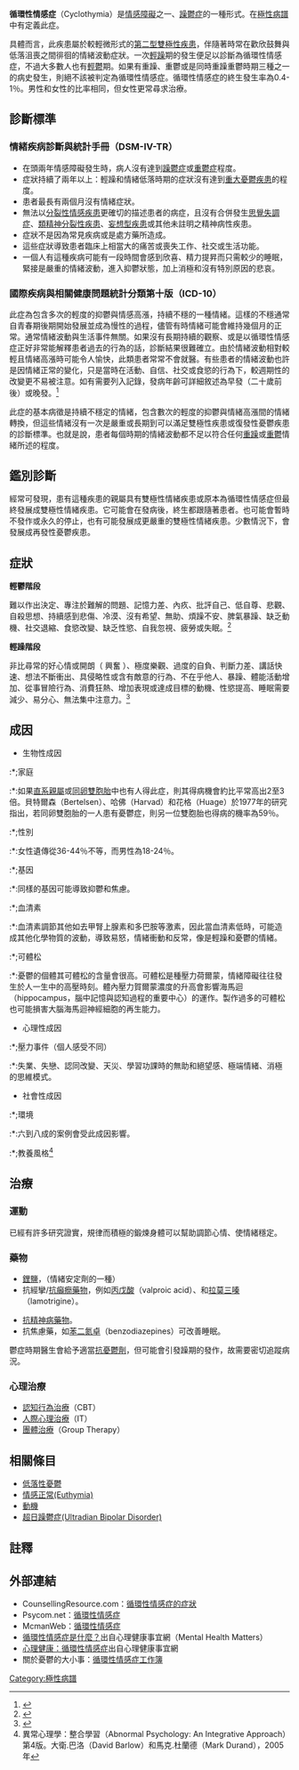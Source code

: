 {{medical}}
{{DiseaseDisorder infobox
|Name = 循環性情感症
|ICD10 = {{ICD10|F|34|0|f|30}}
|ICD9 = {{ICD9|301.13}}
|MeshID = D003527
}}
'''循環性情感症'''（Cyclothymia）是[[情感障礙|情感障礙]]之一、[[躁鬱症|躁鬱症]]的一種形式。在[[極性病譜|極性病譜]]中有定義此症。

具體而言，此疾患屬於較輕微形式的[[第二型雙極性疾患|第二型雙極性疾患]]，伴隨著時常在歡欣鼓舞與低落沮喪之間徘徊的情緒波動症狀。一次[[輕躁|輕躁]]期的發生便足以診斷為循環性情感症，不過大多數人也有[[輕鬱|輕鬱]]期。如果有重躁、重鬱或是同時重躁重鬱時期三種之一的病史發生，則絕不該被判定為循環性情感症。循環性情感症的終生發生率為0.4-1％。男性和女性的比率相同，但女性更常尋求治療。

==診斷標準==

===情緒疾病診斷與統計手冊（DSM-IV-TR）===
{{see also|精神疾病診斷與統計手冊}}
*在頭兩年情感障礙發生時，病人沒有達到[[躁鬱症|躁鬱症]]或[[重鬱症|重鬱症]]程度。
*症狀持續了兩年以上：輕躁和情緒低落時期的症狀沒有達到[[重大憂鬱疾患|重大憂鬱疾患]]的程度。
*患者最長有兩個月沒有情緒症狀。
*無法以[[分裂性情感疾患|分裂性情感疾患]]更確切的描述患者的病症，且沒有合併發生[[思覺失調症|思覺失調症]]、[[類精神分裂性疾患|類精神分裂性疾患]]、[[妄想型疾患|妄想型疾患]]或其他未註明之精神病性疾患。
*症狀不是因為常見疾病或是處方藥所造成。
*這些症狀導致患者臨床上相當大的痛苦或喪失工作、社交或生活功能。
*一個人有這種疾病可能有一段時間會感到欣喜、精力提昇而只需較少的睡眠，緊接是嚴重的情緒波動，進入抑鬱狀態，加上消極和沒有特別原因的悲哀。

===國際疾病與相關健康問題統計分類第十版（ICD-10）===
{{see also|国际疾病与相关健康问题统计分类第十版}}

此症為包含多次的輕度的抑鬱與情感高漲，持續不穩的一種情緒。這樣的不穩通常自青春期後期開始發展並成為慢性的過程，儘管有時情緒可能會維持幾個月的正常。通常情緒波動與生活事件無關。如果沒有長期持續的觀察、或是以循環性情感症正好非常能解釋患者過去的行為的話，診斷結果很難確立。由於情緒波動相對較輕且情緒高漲時可能令人愉快，此類患者常常不會就醫。有些患者的情緒波動也許是因情緒正常的變化，只是當時在活動、自信、社交或食慾的行為下，較週期性的改變更不易被注意。如有需要列入記錄，發病年齡可詳細敘述為早發（二十歲前後）或晚發。<ref name="ICD-10">{{Cite web |url=http://apps.who.int/classifications/apps/icd/icd10online/?gf30.htm+f340 |title=World Health Organization ICD, Chapter V: Mental and behavioural disorders F34.0 - Cyclothymia |access-date=2009-11-05 |archive-date=2012-11-07 |archive-url=https://web.archive.org/web/20121107103626/http://apps.who.int/classifications/apps/icd/icd10online/?gf30.htm+f340 }}</ref>

此症的基本病徵是持續不穩定的情緒，包含數次的輕度的抑鬱與情緒高漲間的情緒轉換，但這些情緒沒有一次是嚴重或長期到可以滿足雙極性疾患或復發性憂鬱疾患的診斷標準。也就是說，患者每個時期的情緒波動都不足以符合任何[[重躁|重躁]]或[[重鬱|重鬱]]情緒所述的程度。

==鑑別診斷==
經常可發現，患有這種疾患的親屬具有雙極性情緒疾患或原本為循環性情感症但最終發展成雙極性情緒疾患。它可能會在發病後，終生都跟隨著患者。也可能會暫時不發作或永久的停止，也有可能發展成更嚴重的雙極性情緒疾患。少數情況下，會發展成再發性憂鬱疾患。

==症狀==
'''輕鬱階段''' 

難以作出決定、專注於難解的問題、記憶力差、內疚、批評自己、低自尊、悲觀、自殺思想、持續感到悲傷、冷漠、沒有希望、無助、煩躁不安、脾氣暴躁、缺乏動機、社交退縮、食慾改變、缺乏性慾、自我忽視、疲勞或失眠。<ref>{{Cite web |url=http://www.psychologyinfo.com/depression/dysthymic.htm |title=存档副本 |access-date=2009-11-05 |archive-date=2012-03-03 |archive-url=https://www.webcitation.org/65sxpQtGg?url=http://www.psychologyinfo.com/depression/dysthymic.htm |dead-url=no }}</ref>

'''輕躁階段''' 

非比尋常的好心情或開朗（ 興奮 ）、極度樂觀、過度的自負、判斷力差、講話快速、想法不斷衝出、具侵略性或含有敵意的行為、不在乎他人、暴躁、體能活動增加、從事冒險行為、消費狂熱、增加表現或達成目標的動機、性慾提高、睡眠需要減少、易分心、無法集中注意力。<ref>{{Cite web |url=http://www.mayoclinic.com/health/cyclothymia/DS00729/DSECTION=symptoms |title=存档副本 |access-date=2009-11-05 |archive-date=2019-08-06 |archive-url=https://web.archive.org/web/20190806070119/http://www.mayoclinic.com/health/cyclothymia/DS00729/DSECTION=symptoms }}</ref>

==成因==

*生物性成因
:*;家庭
:*:如果[[直系親屬|直系親屬]]或[[雙胞胎#同卵雙生|同卵雙胞胎]]中也有人得此症，則其得病機會約比平常高出2至3倍。貝特爾森（Bertelsen）、哈佛（Harvad）和花格（Huage）於1977年的研究指出，若同卵雙胞胎的一人患有憂鬱症，則另一位雙胞胎也得病的機率為59％。

:*;性別
:*:女性遺傳從36-44％不等，而男性為18-24％。
:*;基因
:*:同樣的基因可能導致抑鬱和焦慮。
:*;血清素
:*:血清素調節其他如去甲腎上腺素和多巴胺等激素，因此當血清素低時，可能造成其他化學物質的波動，導致易怒，情緒衝動和反常，像是輕躁和憂鬱的情緒。
:*;可體松
:*:憂鬱的個體其可體松的含量會很高。可體松是種壓力荷爾蒙，情緒障礙往往發生於人一生中的高壓時刻。體內壓力賀爾蒙濃度的升高會影響海馬迴（hippocampus，腦中記憶與認知過程的重要中心）的運作。製作過多的可體松也可能損害大腦海馬迴神經細胞的再生能力。
*心理性成因
:*;壓力事件（個人感受不同）
:*:失業、失戀、認同改變、天災、學習功課時的無助和絕望感、極端情緒、消極的思維模式。
*社會性成因
:*;環境
:*:六到八成的案例會受此成因影響。
:*;教養風格<ref>異常心理學：整合學習（Abnormal Psychology: An Integrative Approach）第4版。大衛.巴洛（David Barlow）和馬克.杜蘭德（Mark Durand），2005年</ref>

==治療==

===運動===
已經有許多研究證實，規律而積極的鍛煉身體可以幫助調節心情、使情緒穩定。

===藥物===

*[[鋰鹽|鋰鹽]]，（情緒安定劑的一種）
*抗經攣/[[抗癲癇藥物|抗癲癇藥物]]，例如[[丙戊酸|丙戊酸]]（valproic acid）、{{tsl|en|valproate semisodium|divalproex}}和[[拉莫三嗪|拉莫三嗪]]（lamotrigine）。

*[[抗精神病藥物|抗精神病藥物]]。
*抗焦慮藥，如[[苯二氮卓|苯二氮卓]]（benzodiazepines）可改善睡眠。

鬱症時期醫生會給予適當[[抗憂鬱劑|抗憂鬱劑]]，但可能會引發躁期的發作，故需要密切追蹤病況。

===心理治療===
*[[認知行為治療|認知行為治療]]（CBT）
*[[人際心理治療|人際心理治療]]（IT）
*[[團體治療|團體治療]]（Group Therapy）

==相關條目==
*[[低落性憂鬱|低落性憂鬱]]
*[[情感正常(Euthymia)|情感正常(Euthymia)]]
*[[動機|動機]]
*[[超日躁鬱症(Ultradian_Bipolar_Disorder)|超日躁鬱症(Ultradian Bipolar Disorder)]]

==註釋==
{{reflist|2}}

==外部連結==

*CounsellingResource.com：[http://www.counsellingresource.com/distress/mood-disorders/cyclothymic-symptoms.html 循環性情感症的症狀]
*Psycom.net：[http://www.psycom.net/depression.central.cyclothymia.html 循環性情感症] {{Wayback|url=http://www.psycom.net/depression.central.cyclothymia.html |date=20210613051956 }}
*McmanWeb：[https://web.archive.org/web/20040203155554/http://www.mcmanweb.com/article-93.htm 循環性情感症]
*[https://web.archive.org/web/20090201134510/http://mental-health-matters.com/articles/article.php?artID=56 循環性情感症是什麼？]出自心理健康事宜網（Mental Health Matters）
*[https://web.archive.org/web/20081221114008/http://www.mental-health-matters.com/disorders/dis_details.php?disID=27 心理健康：循環性情感症]出自心理健康事宜網
*關於憂鬱的大小事：[http://www.allaboutdepression.com/cyclothymia/about.shtml 循環性情感症工作簿] {{Wayback|url=http://www.allaboutdepression.com/cyclothymia/about.shtml |date=20210420110704 }}

{{ICD-10-F}}
{{Mood disorders}}

[[Category:極性病譜|Category:極性病譜]]